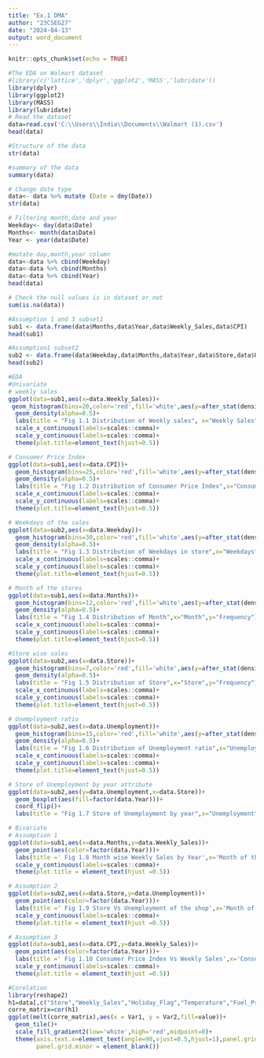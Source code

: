 ---
title: "Ex.1 DMA"
author: "23CSEG27"
date: "2024-04-13"
output: word_document
---

```{r setup, include=FALSE}
knitr::opts_chunk$set(echo = TRUE)
```

```{r}
#The EDA on Walmart dataset
#library(c('lattice','dplyr','ggplot2','MASS','lubridate'))
library(dplyr)
library(ggplot2)
library(MASS)
library(lubridate)
# Read the dataset
data=read.csv('C:\\Users\\India\\Documents\\Walmart (1).csv')
head(data)
```

```{r}
#Structure of the data
str(data)
```

```{r}
#summary of the data
summary(data)
```

```{r}
# Change date type
data<- data %>% mutate (Date = dmy(Date))
str(data)

# Filtering month,date and year
Weekday<- day(data$Date)
Months<- month(data$Date)
Year <- year(data$Date)

#mutate day,month,year column
data<-data %>% cbind(Weekday)
data<-data %>% cbind(Months)
data<-data %>% cbind(Year)
head(data)
```


```{r}
# Check the null values is in dataset or not
sum(is.na(data))
```

```{r}
#Assumption 1 and 3 subset1
sub1 <- data.frame(data$Months,data$Year,data$Weekly_Sales,data$CPI)
head(sub1)
```

```{r}
#Assumption1 subset2
sub2 <- data.frame(data$Weekday,data$Months,data$Year,data$Store,data$Unemployment)
head(sub2)
```

```{r}
#EDA
#Univariate
# weekly sales
ggplot(data=sub1,aes(x=data.Weekly_Sales))+
 geom_histogram(bins=20,color='red',fill='white',aes(y=after_stat(density)))+
  geom_density(alpha=0.5)+
  labs(title = "Fig 1.1 Distribution of Weekly sales", x="Weekly Sales",y="Frequency")+
  scale_x_continuous(labels=scales::comma)+
  scale_y_continuous(labels=scales::comma)+
  theme(plot.title=element_text(hjust=0.5))
```

```{r}
# Consumer Price Index
ggplot(data=sub1,aes(x=data.CPI))+
  geom_histogram(bins=25,color='red',fill='white',aes(y=after_stat(density)))+
  geom_density(alpha=0.5)+
  labs(title = "Fig 1.2 Distribution of Consumer Price Index",x="Consumer Price Index",y="Frequency")+
  scale_x_continuous(labels=scales::comma)+
  scale_y_continuous(labels=scales::comma)+
  theme(plot.title=element_text(hjust=0.5))
```

```{r}
# Weekdays of the sales
ggplot(data=sub2,aes(x=data.Weekday))+
  geom_histogram(bins=30,color='red',fill='white',aes(y=after_stat(density)))+
  geom_density(alpha=0.5)+
  labs(title = "Fig 1.3 Distribution of Weekdays in store",x="Weekdays",y="Frequency")+
  scale_x_continuous(labels=scales::comma)+
  scale_y_continuous(labels=scales::comma)+
  theme(plot.title=element_text(hjust=0.5))
```

```{r}
# Month of the stores
ggplot(data=sub1,aes(x=data.Months))+
  geom_histogram(bins=12,color='red',fill='white',aes(y=after_stat(density)))+
  geom_density(alpha=0.5)+
  labs(title = "Fig 1.4 Distribution of Month",x="Month",y="Frequency")+
  scale_x_continuous(labels=scales::comma)+
  scale_y_continuous(labels=scales::comma)+
  theme(plot.title=element_text(hjust=0.5))
```

```{r}
#Store wise sales
ggplot(data=sub2,aes(x=data.Store))+
  geom_histogram(bins=7,color='red',fill='white',aes(y=after_stat(density)))+
  geom_density(alpha=0.5)+
  labs(title = "Fig 1.5 Distribution of Store",x="Store",y="Frequency")+
  scale_x_continuous(labels=scales::comma)+
  scale_y_continuous(labels=scales::comma)+
  theme(plot.title=element_text(hjust=0.5))
```

```{r}
# Unemployment ratio
ggplot(data=sub2,aes(x=data.Unemployment))+
  geom_histogram(bins=15,color='red',fill='white',aes(y=after_stat(density)))+
  geom_density(alpha=0.5)+
  labs(title = "Fig 1.6 Distribution of Unemployment ratio",x="Unemployment ratio",y="Frequency")+
  scale_x_continuous(labels=scales::comma)+
  scale_y_continuous(labels=scales::comma)+
  theme(plot.title=element_text(hjust=0.5))
```

```{r}
# Store of Unemployment by year attribute
ggplot(data=sub2,aes(y=data.Unemployment,x=data.Store))+
  geom_boxplot(aes(fill=factor(data.Year)))+
  coord_flip()+
  labs(title = "Fig 1.7 Store of Unemployment by year",x="Unemployment",y="Store")
```


```{r}
# Bivariate
# Assumption 1
ggplot(data=sub1,aes(x=data.Months,y=data.Weekly_Sales))+
  geom_point(aes(color=factor(data.Year)))+
  labs(title =' Fig 1.8 Month wise Weekly Sales by Year',x='Month of the sales',y='Weekly sales')+
  scale_y_continuous(labels=scales::comma)+
  theme(plot.title = element_text(hjust =0.5))

```

```{r}
# Assumption 2
ggplot(data=sub2,aes(x=data.Store,y=data.Unemployment))+
  geom_point(aes(color=factor(data.Year)))+
  labs(title =' Fig 1.9 Store Vs Unemployment of the shop',x='Month of the year',y='Weekly sales')+
  scale_y_continuous(labels=scales::comma)+
  theme(plot.title = element_text(hjust =0.5))
```

```{r}
# Assumption 3
ggplot(data=sub1,aes(x=data.CPI,y=data.Weekly_Sales))+
  geom_point(aes(color=factor(data.Year)))+
  labs(title =' Fig 1.10 Consumer Price Index Vs Weekly Sales',x='Consumer Price Index',y='Weekly sales')+
  scale_y_continuous(labels=scales::comma)+
  theme(plot.title = element_text(hjust =0.5))
```

```{r}
#Corelation
library(reshape2)
h1=data[,c("Store","Weekly_Sales","Holiday_Flag","Temperature","Fuel_Price","CPI","Unemployment","Weekday","Months","Year")]
corre_matrix=cor(h1)
ggplot(melt(corre_matrix),aes(x = Var1, y = Var2,fill=value))+
  geom_tile()+
  scale_fill_gradient2(low='white',high='red',midpoint=0)+
  theme(axis.text.x=element_text(angle=90,vjust=0.5,hjust=1),panel.grid.major = element_blank(),
        panel.grid.minor = element_blank())
```
